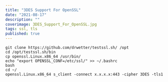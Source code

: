 ```yaml
---
title: "3DES Support For OpenSSL"
date: "2021-08-17"
description: ""
coverimage: 3DES_Support_For_OpenSSL.jpg
tags: ssl, tls
published: true
---
```


```
git clone https://github.com/drwetter/testssl.sh/ /opt
cd /opt/testssl.sh/bin
cp openssl.Linux.x86_64 /usr/bin/
echo "export OPENSSL_CONF=/etc/ssl/" >> ~/.bashrc
bash
cd ~/
openssl.Linux.x86_64 s_client -connect x.x.x.x:443 -cipher 3DES -tls1
```
